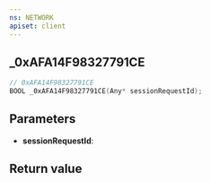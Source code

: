 ```yaml
---
ns: NETWORK
apiset: client
---
```

## _0xAFA14F98327791CE

```c
// 0xAFA14F98327791CE
BOOL _0xAFA14F98327791CE(Any* sessionRequestId);
```


## Parameters
* **sessionRequestId**:

## Return value